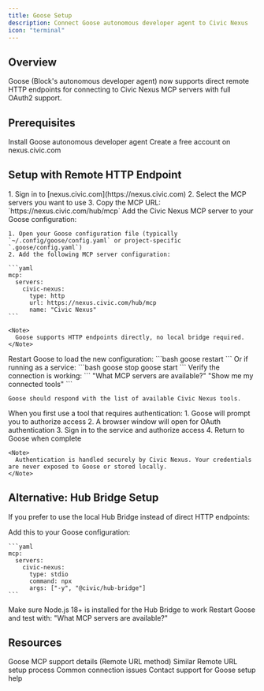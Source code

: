 ```yaml
---
title: Goose Setup
description: Connect Goose autonomous developer agent to Civic Nexus
icon: "terminal"
---
```


## Overview

Goose (Block's autonomous developer agent) now supports direct remote HTTP endpoints for connecting to Civic Nexus MCP servers with full OAuth2 support.

## Prerequisites

<CardGroup cols={2}>
  <Card title="Goose" icon="terminal" href="https://github.com/block/goose">
    Install Goose autonomous developer agent
  </Card>
  <Card title="Civic Account" icon="user" href="https://nexus.civic.com">
    Create a free account on nexus.civic.com
  </Card>
</CardGroup>

## Setup with Remote HTTP Endpoint

<Steps>
  <Step title="Get your MCP URL">
    1. Sign in to [nexus.civic.com](https://nexus.civic.com)
    2. Select the MCP servers you want to use
    3. Copy the MCP URL: `https://nexus.civic.com/hub/mcp`
  </Step>

  <Step title="Configure Goose">
    Add the Civic Nexus MCP server to your Goose configuration:

    1. Open your Goose configuration file (typically `~/.config/goose/config.yaml` or project-specific `.goose/config.yaml`)
    2. Add the following MCP server configuration:

    ```yaml
    mcp:
      servers:
        civic-nexus:
          type: http
          url: https://nexus.civic.com/hub/mcp
          name: "Civic Nexus"
    ```

    <Note>
      Goose supports HTTP endpoints directly, no local bridge required.
    </Note>
  </Step>

  <Step title="Restart Goose">
    Restart Goose to load the new configuration:
    ```bash
    goose restart
    ```
    Or if running as a service:
    ```bash
    goose stop
    goose start
    ```
  </Step>

  <Step title="Test Connection">
    Verify the connection is working:
    ```
    "What MCP servers are available?"
    "Show me my connected tools"
    ```

    Goose should respond with the list of available Civic Nexus tools.
  </Step>

  <Step title="Authenticate Services">
    When you first use a tool that requires authentication:
    1. Goose will prompt you to authorize access
    2. A browser window will open for OAuth authentication
    3. Sign in to the service and authorize access
    4. Return to Goose when complete

    <Note>
      Authentication is handled securely by Civic Nexus. Your credentials are never exposed to Goose or stored locally.
    </Note>
  </Step>
</Steps>

## Alternative: Hub Bridge Setup

If you prefer to use the local Hub Bridge instead of direct HTTP endpoints:

<Steps>
  <Step title="Configure Hub Bridge">
    Add this to your Goose configuration:

    ```yaml
    mcp:
      servers:
        civic-nexus:
          type: stdio
          command: npx
          args: ["-y", "@civic/hub-bridge"]
    ```
  </Step>

  <Step title="Install Node.js">
    Make sure Node.js 18+ is installed for the Hub Bridge to work
  </Step>

  <Step title="Restart and Test">
    Restart Goose and test with: "What MCP servers are available?"
  </Step>
</Steps>

## Resources

<CardGroup cols={2}>
  <Card title="Client Compatibility" icon="table" href="/nexus/reference/client-compatibility">
    Goose MCP support details (Remote URL method)
  </Card>
  <Card title="Claude Desktop Guide" icon="desktop" href="/nexus/quickstart/clients/claude-desktop">
    Similar Remote URL setup process
  </Card>
  <Card title="Troubleshooting" icon="wrench" href="/nexus/troubleshooting">
    Common connection issues
  </Card>
  <Card title="Get Help" icon="message-circle" href="https://civickey.typeform.com/to/qJ5mieBw">
    Contact support for Goose setup help
  </Card>
</CardGroup>

